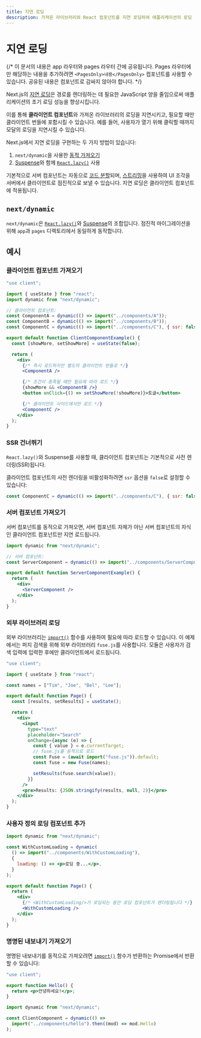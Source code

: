 ```yaml
---
title: 지연 로딩
description: 가져온 라이브러리와 React 컴포넌트를 지연 로딩하여 애플리케이션의 로딩 성능을 개선합니다.
---
```


# 지연 로딩

{/* 이 문서의 내용은 app 라우터와 pages 라우터 간에 공유됩니다. Pages 라우터에만 해당하는 내용을 추가하려면 `<PagesOnly>내용</PagesOnly>` 컴포넌트를 사용할 수 있습니다. 공유된 내용은 컴포넌트로 감싸지 않아야 합니다. */}

Next.js의 [지연 로딩](https://developer.mozilla.org/docs/Web/Performance/Lazy_loading)은 경로를 렌더링하는 데 필요한 JavaScript 양을 줄임으로써 애플리케이션의 초기 로딩 성능을 향상시킵니다.

이를 통해 **클라이언트 컴포넌트**와 가져온 라이브러리의 로딩을 지연시키고, 필요할 때만 클라이언트 번들에 포함시킬 수 있습니다. 예를 들어, 사용자가 열기 위해 클릭할 때까지 모달의 로딩을 지연시킬 수 있습니다.

Next.js에서 지연 로딩을 구현하는 두 가지 방법이 있습니다:

1. `next/dynamic`을 사용한 [동적 가져오기](#nextdynamic)
2. [Suspense](https://react.dev/reference/react/Suspense)와 함께 [`React.lazy()`](https://react.dev/reference/react/lazy) 사용

기본적으로 서버 컴포넌트는 자동으로 [코드 분할](https://developer.mozilla.org/docs/Glossary/Code_splitting)되며, [스트리밍](/docs/app/building-your-application/routing/loading-ui-and-streaming)을 사용하여 UI 조각을 서버에서 클라이언트로 점진적으로 보낼 수 있습니다. 지연 로딩은 클라이언트 컴포넌트에 적용됩니다.

## `next/dynamic`

`next/dynamic`은 [`React.lazy()`](https://react.dev/reference/react/lazy)와 [Suspense](https://react.dev/reference/react/Suspense)의 조합입니다. 점진적 마이그레이션을 위해 `app`과 `pages` 디렉토리에서 동일하게 동작합니다.

## 예시

### 클라이언트 컴포넌트 가져오기

```jsx filename="app/page.js"
"use client";

import { useState } from "react";
import dynamic from "next/dynamic";

// 클라이언트 컴포넌트:
const ComponentA = dynamic(() => import("../components/A"));
const ComponentB = dynamic(() => import("../components/B"));
const ComponentC = dynamic(() => import("../components/C"), { ssr: false });

export default function ClientComponentExample() {
  const [showMore, setShowMore] = useState(false);

  return (
    <div>
      {/* 즉시 로드하지만 별도의 클라이언트 번들로 */}
      <ComponentA />

      {/* 조건이 충족될 때만 필요에 따라 로드 */}
      {showMore && <ComponentB />}
      <button onClick={() => setShowMore(!showMore)}>토글</button>

      {/* 클라이언트 사이드에서만 로드 */}
      <ComponentC />
    </div>
  );
}
```

### SSR 건너뛰기

`React.lazy()`와 Suspense를 사용할 때, 클라이언트 컴포넌트는 기본적으로 사전 렌더링(SSR)됩니다.

클라이언트 컴포넌트의 사전 렌더링을 비활성화하려면 `ssr` 옵션을 `false`로 설정할 수 있습니다:

```jsx
const ComponentC = dynamic(() => import("../components/C"), { ssr: false });
```

### 서버 컴포넌트 가져오기

서버 컴포넌트를 동적으로 가져오면, 서버 컴포넌트 자체가 아닌 서버 컴포넌트의 자식인 클라이언트 컴포넌트만 지연 로드됩니다.

```jsx filename="app/page.js"
import dynamic from "next/dynamic";

// 서버 컴포넌트:
const ServerComponent = dynamic(() => import("../components/ServerComponent"));

export default function ServerComponentExample() {
  return (
    <div>
      <ServerComponent />
    </div>
  );
}
```

### 외부 라이브러리 로딩

외부 라이브러리는 [`import()`](https://developer.mozilla.org/docs/Web/JavaScript/Reference/Operators/import) 함수를 사용하여 필요에 따라 로드할 수 있습니다. 이 예제에서는 퍼지 검색을 위해 외부 라이브러리 `fuse.js`를 사용합니다. 모듈은 사용자가 검색 입력에 입력한 후에만 클라이언트에서 로드됩니다.

```jsx filename="app/page.js"
"use client";

import { useState } from "react";

const names = ["Tim", "Joe", "Bel", "Lee"];

export default function Page() {
  const [results, setResults] = useState();

  return (
    <div>
      <input
        type="text"
        placeholder="Search"
        onChange={async (e) => {
          const { value } = e.currentTarget;
          // fuse.js를 동적으로 로드
          const Fuse = (await import("fuse.js")).default;
          const fuse = new Fuse(names);

          setResults(fuse.search(value));
        }}
      />
      <pre>Results: {JSON.stringify(results, null, 2)}</pre>
    </div>
  );
}
```

### 사용자 정의 로딩 컴포넌트 추가

```jsx filename="app/page.js"
import dynamic from "next/dynamic";

const WithCustomLoading = dynamic(
  () => import("../components/WithCustomLoading"),
  {
    loading: () => <p>로딩 중...</p>,
  }
);

export default function Page() {
  return (
    <div>
      {/* <WithCustomLoading/>가 로딩되는 동안 로딩 컴포넌트가 렌더링됩니다 */}
      <WithCustomLoading />
    </div>
  );
}
```

### 명명된 내보내기 가져오기

명명된 내보내기를 동적으로 가져오려면 [`import()`](https://developer.mozilla.org/docs/Web/JavaScript/Reference/Operators/import) 함수가 반환하는 Promise에서 반환할 수 있습니다:

```jsx filename="components/hello.js"
"use client";

export function Hello() {
  return <p>안녕하세요!</p>;
}
```

```jsx filename="app/page.js"
import dynamic from "next/dynamic";

const ClientComponent = dynamic(() =>
  import("../components/hello").then((mod) => mod.Hello)
);
```
